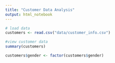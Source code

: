 ```yaml
---
title: "Customer Data Analysis"
output: html_notebook
---
```



```r
# load data
customers <- read.csv("data/customer_info.csv")
```


```r
#view customer data
summary(customers)
```


```r

customers$gender <- factor(customers$gender)
```


